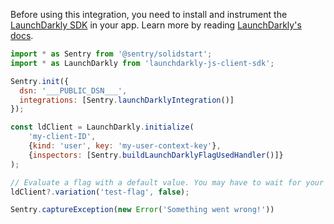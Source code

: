 Before using this integration, you need to install and instrument the [LaunchDarkly SDK](https://www.npmjs.com/package/launchdarkly-js-client-sdk) in your app. Learn more by reading [LaunchDarkly's docs](https://docs.launchdarkly.com/sdk/client-side/javascript).

```javascript
import * as Sentry from '@sentry/solidstart';
import * as LaunchDarkly from 'launchdarkly-js-client-sdk';

Sentry.init({
  dsn: '___PUBLIC_DSN___',
  integrations: [Sentry.launchDarklyIntegration()]
});

const ldClient = LaunchDarkly.initialize(
    'my-client-ID',
    {kind: 'user', key: 'my-user-context-key'},
    {inspectors: [Sentry.buildLaunchDarklyFlagUsedHandler()]}
);

// Evaluate a flag with a default value. You may have to wait for your client to initialize first.
ldClient?.variation('test-flag', false);

Sentry.captureException(new Error('Something went wrong!'))
```
